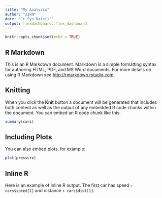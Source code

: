 ```yaml
---
title: "My Analysis"
author: "JIRN"
date: "`r Sys.Date()`"
output: flexdashboard::flex_dashboard
---
```


```r
knitr::opts_chunk$set(echo = TRUE)
```

## R Markdown

This is an R Markdown document. Markdown is a simple formatting syntax for authoring HTML, PDF, and MS Word documents. For more details on using R Markdown see <http://rmarkdown.rstudio.com>.

## Knitting

When you click the **Knit** button a document will be generated that includes both content as well as the output of any embedded R code chunks within the document. You can embed an R code chunk like this:

```r
summary(cars)
```

## Including Plots

You can also embed plots, for example:

```r
plot(pressure)
```

## Inline R

Here is an example of inline R output.  The first car has speed `r cars$speed[1]` and distance `r cars$dist[1]`.
